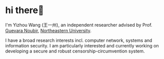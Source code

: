 # hi there👋

I'm Yizhou Wang (王一州), an independent researcher advised by Prof. [Guevara Noubir](https://www.khoury.northeastern.edu/home/noubir/), [Northeastern University](https://www.northeastern.edu/).

I have a broad research interests incl. computer network, systems and information security.
I am particularly interested and currently working on developing a secure and robust censorship-circumvention system.
